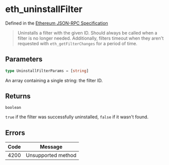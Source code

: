 # eth_uninstallFilter

Defined in the [Ethereum JSON-RPC Specification](https://ethereum.org/en/developers/docs/apis/json-rpc/)

> Uninstalls a filter with the given ID. Should always be called when a filter is no longer needed.
> Additionally, filters timeout when they aren't requested with `eth_getFilterChanges` for a period of time.

## Parameters

```ts
type UninstallFilterParams = [string]
```

An array containing a single string: the filter ID.

## Returns

`boolean`

`true` if the filter was successfully uninstalled, `false` if it wasn't found.

## Errors

| Code | Message            |
| ---- | ------------------ |
| 4200 | Unsupported method |

```

```
